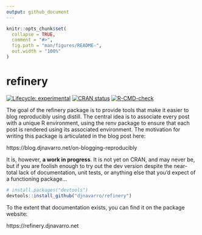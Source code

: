 ```yaml
---
output: github_document
---
```


<!-- README.md is generated from README.Rmd. Please edit that file -->

```r
knitr::opts_chunk$set(
  collapse = TRUE,
  comment = "#>",
  fig.path = "man/figures/README-",
  out.width = "100%"
)
```

# refinery

<!-- badges: start -->
[![Lifecycle: experimental](https://img.shields.io/badge/lifecycle-experimental-orange.svg)](https://lifecycle.r-lib.org/articles/stages.html#experimental)
[![CRAN status](https://www.r-pkg.org/badges/version/refinery)](https://CRAN.R-project.org/package=refinery)
[![R-CMD-check](https://github.com/djnavarro/refinery/workflows/R-CMD-check/badge.svg)](https://github.com/djnavarro/refinery/actions)
<!-- badges: end -->

The goal of the refinery package is to provide tools that make it easier to blog reproducibly using distill. The central idea is to associate every post with a unique R environment, using the renv package to ensure that each post is rendered using its associated environment. The motivation for writing this package is articulated in the blog post here:

https://blog.djnavarro.net/on-blogging-reproducibly

It is, however, **a work in progress**. It is not yet on CRAN, and may never be, but if you are foolish enough to try out the dev version despite the near-total lack of documentation, unit tests, or anything else that you'd expect of a functioning package...

``` r
# install.packages("devtools")
devtools::install_github("djnavarro/refinery")
```

To the extent that documentation exists, you can find it on the package website:

https://refinery.djnavarro.net

